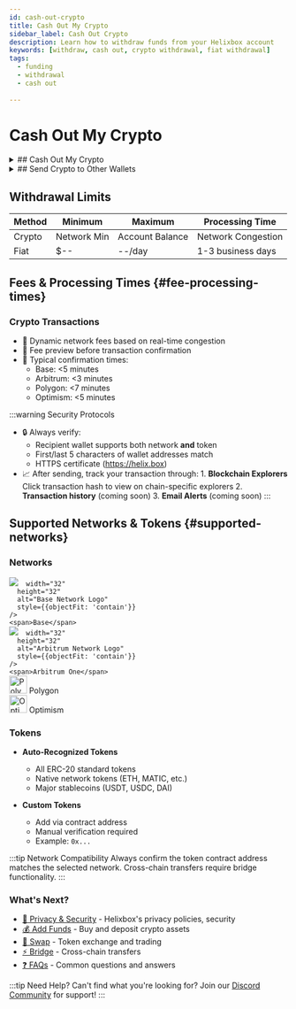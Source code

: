 ```yaml
---
id: cash-out-crypto
title: Cash Out My Crypto
sidebar_label: Cash Out Crypto
description: Learn how to withdraw funds from your Helixbox account
keywords: [withdraw, cash out, crypto withdrawal, fiat withdrawal]
tags:
  - funding
  - withdrawal
  - cash out
  
---
```


# Cash Out My Crypto

<details>
  <summary>
  ## Cash Out My Crypto
  </summary>
  Coming soon
</details>

<details>
  <summary>
    ## Send Crypto to Other Wallets
  </summary>

  Withdrawal Crypto from Heilxbox
  
  
  1. **Login** :Visit [https://helix.box/overview](https://helix.box/overview) using a desktop browser
  2. **Navigate to Send** : Click the **Send** button on the overview page, Or go directly to [https://helix.box/send](https://helix.box/send)
  3. **Select Asset**: Choose cryptocurrency and confirm network compatibility
  4. **Enter Details**: Specify amount (must exceed network minimum)
  5. **Enter Recipient**: Input recipient wallet address
  6. **Review & Confirm**:
     - Check [network fees](#fee-processing-times)
     - Verify processing time estimate
     - Submit transaction
  6. **Authentication**: (WalletConnect only) Sign transaction in connected wallet

![Withdraw from Exchange](../assets/funding/send.png)

</details>

## Withdrawal Limits

| Method  | Minimum     | Maximum          | Processing Time       |
|---------|-------------|------------------|-----------------------|
| Crypto  | Network Min | Account Balance  | Network Congestion    |
| Fiat    | $--        | --/day      | 1-3 business days     |

## Fees & Processing Times {#fee-processing-times}

### Crypto Transactions
- 🔹 Dynamic network fees based on real-time congestion
- 🔸 Fee preview before transaction confirmation
- 🔹 Typical confirmation times:
  - Base: \<5 minutes
  - Arbitrum: \<3 minutes
  - Polygon: \<7 minutes
  - Optimism: \<5 minutes

:::warning Security Protocols
  - 🔒 Always verify:
    - Recipient wallet supports both network **and** token
    - First/last 5 characters of wallet addresses match
    - HTTPS certificate (https://helix.box)
   - 📈 After sending, track your transaction through:
    1. **Blockchain Explorers** Click transaction hash to view on chain-specific explorers
    2. **Transaction history** (coming soon)
    3. **Email Alerts** (coming soon)
:::

## Supported Networks & Tokens {#supported-networks}

### Networks
<div style={{display: 'flex', flexDirection: 'column', gap: '12px', margin: '24px'}}>
  <div style={{display: 'flex', alignItems: 'center', gap: '12px'}}>
    <img 
         src="https://helixbox-ui-dev.vercel.app/_next/image?url=https%3A%2F%2Fcoin-images.coingecko.com%2Fasset_platforms%2Fimages%2F131%2Flarge%2Fbase-network.png%3F1720533039&w=64&q=75&dpl=dpl_47wih5NBVEQx3mubAcjTSy18Q1AR" 

      width="32"
      height="32" 
      alt="Base Network Logo"
      style={{objectFit: 'contain'}}
    />
    <span>Base</span>
  </div>
  
  <div style={{display: 'flex', alignItems: 'center', gap: '12px'}}>
    <img 
         src="https://helixbox-ui-dev.vercel.app/_next/image?url=https%3A%2F%2Fcoin-images.coingecko.com%2Fasset_platforms%2Fimages%2F33%2Flarge%2FAO_logomark.png%3F1706606717&w=32&q=75&dpl=dpl_47wih5NBVEQx3mubAcjTSy18Q1AR" 

      width="32"
      height="32"
      alt="Arbitrum Network Logo"
      style={{objectFit: 'contain'}}
    />
    <span>Arbitrum One</span>
  </div>

  <div style={{display: 'flex', alignItems: 'center', gap: '12px'}}>
    <img 
src="https://helixbox-ui-dev.vercel.app/_next/image?url=https%3A%2F%2Fcoin-images.coingecko.com%2Fasset_platforms%2Fimages%2F15%2Flarge%2Fpolygon_pos.png%3F1706606645&w=64&q=75&dpl=dpl_47wih5NBVEQx3mubAcjTSy18Q1AR" 
      width="32"
      height="32"
      alt="Polygon Network Logo"
      style={{objectFit: 'contain'}}
    />
    <span>Polygon</span>
  </div>

  <div style={{display: 'flex', alignItems: 'center', gap: '12px'}}>
    <img 
    src="https://helixbox-ui-dev.vercel.app/_next/image?url=https%3A%2F%2Fcoin-images.coingecko.com%2Fasset_platforms%2Fimages%2F41%2Flarge%2Foptimism.png%3F1706606778&w=48&q=75&dpl=dpl_47wih5NBVEQx3mubAcjTSy18Q1AR"    
    width="32"
      height="32"
      alt="Optimism Network Logo"
      style={{objectFit: 'contain'}}
    />
    <span>Optimism</span>
  </div>
</div>

### Tokens
- **Auto-Recognized Tokens**
  - All ERC-20 standard tokens
  - Native network tokens (ETH, MATIC, etc.)
  - Major stablecoins (USDT, USDC, DAI)

- **Custom Tokens**
  - Add via contract address
  - Manual verification required
  - Example: `0x...` 

:::tip Network Compatibility
Always confirm the token contract address matches the selected network. Cross-chain transfers require bridge functionality.
:::

### What's Next?
- [🔐 Privacy & Security](/docs/introduction/privacy-security) - Helixbox's privacy policies, security
- [💰 Add Funds](/docs/funding/add-funds) - Buy and deposit crypto assets
- [🔄 Swap](/docs/swap) - Token exchange and trading
- [⚡ Bridge](/docs/bridge) - Cross-chain transfers
- [❓ FAQs](/docs/faqs/smart-wallet-faq) - Common questions and answers


:::tip Need Help?
Can't find what you're looking for? Join our [Discord Community](https://discord.gg/6XyyNGugdE) for support!
:::